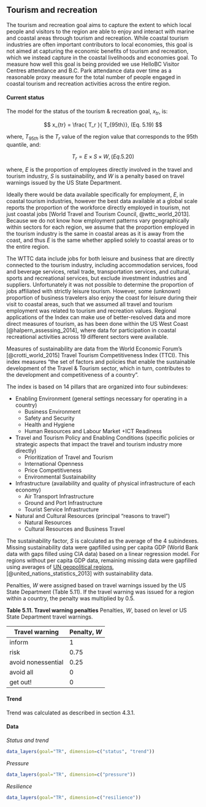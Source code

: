 ## Tourism and recreation

The tourism and recreation goal aims to capture the extent to which local people and visitors to the region are able to enjoy and interact with marine and coastal areas through tourism and recreation. While coastal tourism industries are often important contributors to local economies, this goal is not aimed at capturing the economic benefits of tourism and recreation, which we instead capture in the coastal livelihoods and economies goal. To measure how well this goal is being provided we use HelloBC Visitor Centres attendance and B.C. Park attendance data over time as a reasonable proxy measure for the total number of people engaged in coastal tourism and recreation activities across the entire region.

#### Current status

The model for the status of the tourism & recreation goal, $x_{tr}$, is:

$$
x_{tr} = \frac{ T_r }{ T_{95th}}, (Eq. 5.19)
$$

where, $T_{95th}$ is the $T_r$ value of the region value that corresponds to the 95th quantile, and:  

$$
T_{r} = { E }\times { S }\times{W}, (Eq. 5.20)
$$

where, $E$ is the proportion of employees directly involved in the travel and tourism industry, $S$ is sustainability, and $W$ is a penalty based on travel warnings issued by the US State Department. 

Ideally there would be data available specifically for employment, $E$, in coastal tourism industries, however the best data available at a global scale reports the proportion of the workforce directly employed in tourism, not just coastal jobs [World Travel and Tourism Council, @wttc_world_2013]. Because we do not know how employment patterns vary geographically within sectors for each region, we assume that the proportion employed in the tourism industry is the same in coastal areas as it is away from the coast, and thus $E$ is the same whether applied solely to coastal areas or to the entire region. 

The WTTC data include jobs for both leisure and business that are directly connected to the tourism industry, including accommodation services, food and beverage services, retail trade, transportation services, and cultural, sports and recreational services, but exclude investment industries and suppliers. Unfortunately it was not possible to determine the proportion of jobs affiliated with strictly leisure tourism. However, some (unknown) proportion of business travelers also enjoy the coast for leisure during their visit to coastal areas, such that we assumed all travel and tourism employment was related to tourism and recreation values. Regional applications of the Index can make use of better-resolved data and more direct measures of tourism, as has been done within the US West Coast [@halpern_assessing_2014], where data for participation in coastal recreational activities across 19 different sectors were available.


Measures of sustainability are data from the World Economic Forum's [@crotti_world_2015] Travel Tourism Competitiveness Index (TTCI).  This index measures "the set of factors and policies that enable the sustainable development of the Travel & Tourism sector, which in turn, contributes to the development and competitiveness of a country".  

The index is based on 14 pillars that are organized into four subindexes:

* Enabling Environment (general settings necessary for operating in a country)
    + Business Environment
    + Safety and Security
    + Health and Hygiene
    + Human Resources and Labour Market
    +ICT Readiness
* Travel and Tourism Policy and Enabling Conditions (specific policies or strategic aspects that impact the travel and tourism industry more directly)
    + Prioritization of Travel and Tourism
    + International Openness
    + Price Competitiveness
    + Environmental Sustainability
* Infrastructure (availability and quality of physical infrastructure of each economy)
    + Air Transport Infrastructure
    + Ground and Port Infrastructure
    + Tourist Service Infrastructure
* Natural and Cultural Resources (principal “reasons to travel”)
    + Natural Resources
    + Cultural Resources and Business Travel
    
The sustainability factor, $S$ is calculated as the average of the 4 subindexes. Missing sustainability data were gapfilled using per capita GDP (World Bank data with gaps filled using CIA data) based on a linear regression model.  For regions without per capita GDP data, remaining missing data were gapfilled using averages of [UN geopolitical regions](https://github.com/OHI-Science/ohiprep/blob/master/src/LookupTables/rgn_georegions_wide_2013b.csv), [@united_nations_statistics_2013] with sustainability data. 

Penalties, $W$ were assigned based on travel warnings issued by the US State Department (Table 5.11). If the travel warning was issued for a region within a country, the penalty was multiplied by 0.5.

**Table 5.11. Travel warning penalties**
Penalties, $W$, based on level or US State Department travel warnings. 

Travel warning | Penalty, $W$
-------------- | ---------------
inform         |  1
risk           |  0.75
avoid nonessential | 0.25
avoid all      | 0
get out!       | 0


#### Trend
Trend was calculated as described in section  4.3.1.

#### Data
_Status and trend_

```r
data_layers(goal="TR", dimension=c("status", "trend"))
```

_Pressure_

```r
data_layers(goal="TR", dimension=c("pressure"))
```

_Resilience_

```r
data_layers(goal="TR", dimension=c("resilience"))

```

